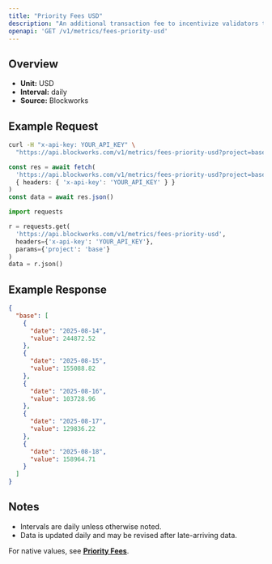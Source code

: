 ```yaml
---
title: "Priority Fees USD"
description: "An additional transaction fee to incentivize validators to prioritize and execute transactions."
openapi: 'GET /v1/metrics/fees-priority-usd'
---
```


## Overview

- **Unit:** USD
- **Interval:** daily
- **Source:** Blockworks

## Example Request

<CodeGroup>

```bash cURL
curl -H "x-api-key: YOUR_API_KEY" \
  "https://api.blockworks.com/v1/metrics/fees-priority-usd?project=base"
```

```typescript TypeScript
const res = await fetch(
  'https://api.blockworks.com/v1/metrics/fees-priority-usd?project=base',
  { headers: { 'x-api-key': 'YOUR_API_KEY' } }
)
const data = await res.json()
```

```python Python
import requests

r = requests.get(
  'https://api.blockworks.com/v1/metrics/fees-priority-usd',
  headers={'x-api-key': 'YOUR_API_KEY'},
  params={'project': 'base'}
)
data = r.json()
```

</CodeGroup>

## Example Response

```json
{
  "base": [
    {
      "date": "2025-08-14",
      "value": 244872.52
    },
    {
      "date": "2025-08-15",
      "value": 155088.82
    },
    {
      "date": "2025-08-16",
      "value": 103728.96
    },
    {
      "date": "2025-08-17",
      "value": 129836.22
    },
    {
      "date": "2025-08-18",
      "value": 158964.71
    }
  ]
}
```

## Notes
- Intervals are daily unless otherwise noted.
- Data is updated daily and may be revised after late-arriving data.


<Note>For native values, see **[Priority Fees](./fees-priority)**.</Note>